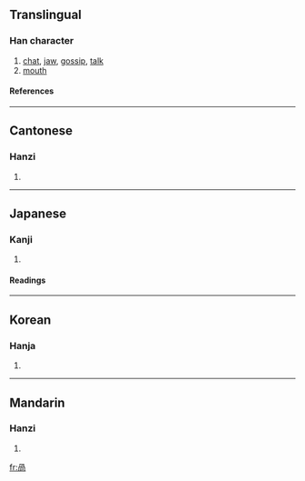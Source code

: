 {{see|呙}}

==Translingual==
===Han character===
{{Han char|rn=30|rad=口|as=06|sn=9|four=7722<sub>7</sub>|canj=月月口 (BBR)}}
# [[chat]], [[jaw]], [[gossip]], [[talk]]
# [[mouth]]
====References====
{{Han ref|kx=0188.040|dkj=03573|dj=0407.040|hdz=10616.010|uh=54BC|ud=21692|bh=CE4A|bd=52810}}
----
==Cantonese==
===Hanzi===
{{yue-hanzi|jyut=|y=gwa3}}
# {{defn|Cantonese}}
----
==Japanese==
===Kanji===
{{ja-kanji|grade=|rs=口06}}
# {{defn|Japanese}} 
====Readings====
{{ja-readings|on=[[か]] (ka), [[かい]] (kai)|kun=[[よこしま]] (yokoshima)}}
----
==Korean==
===Hanja===
{{ko-hanja|hangeul=괘|rv=gwae|mr=kwae}}
# {{defn|Korean}}
----
==Mandarin==
===Hanzi===
{{cmn-hanzi|sim=呙|pin=[[wāi]] (wai1), [[yàn]] (yan4), [[yè]] (ye4)|wg=wai<sup>1</sup>, yen<sup>4</sup>, yeh<sup>4</sup>}}
# {{defn|Mandarin}}

[[fr:咼]]
